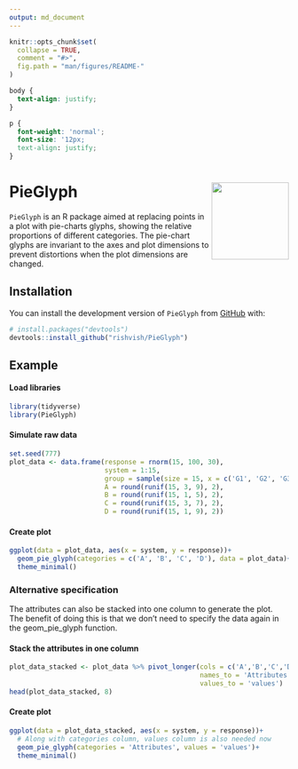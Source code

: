 ```yaml
---
output: md_document
---
```



```r
knitr::opts_chunk$set(
  collapse = TRUE,
  comment = "#>",
  fig.path = "man/figures/README-"
)
```


```css
body {
  text-align: justify;
}

p {
  font-weight: 'normal';
  font-size: '12px;
  text-align: justify;
}
```

# PieGlyph <img src="man/figures/logo.png" align="right" height="139" />

`PieGlyph` is an R package aimed at replacing points in a plot with pie-charts glyphs, showing the relative proportions of different categories. The pie-chart glyphs are invariant to the axes and plot dimensions to prevent distortions when the plot dimensions are changed.

## Installation

You can install the development version of `PieGlyph` from [GitHub](https://github.com/) with:

``` r
# install.packages("devtools")
devtools::install_github("rishvish/PieGlyph")
```

## Example

#### Load libraries

```r
library(tidyverse)
library(PieGlyph)
```

#### Simulate raw data

```r
set.seed(777)
plot_data <- data.frame(response = rnorm(15, 100, 30),
                        system = 1:15,
                        group = sample(size = 15, x = c('G1', 'G2', 'G3'), replace = T),
                        A = round(runif(15, 3, 9), 2),
                        B = round(runif(15, 1, 5), 2),
                        C = round(runif(15, 3, 7), 2),
                        D = round(runif(15, 1, 9), 2))
```

#### Create plot

```r
ggplot(data = plot_data, aes(x = system, y = response))+
  geom_pie_glyph(categories = c('A', 'B', 'C', 'D'), data = plot_data)+
  theme_minimal()
```

### Alternative specification

<p> The attributes can also be stacked into one column to generate the plot. The benefit of doing this is that we don't need to specify the data again in the geom_pie_glyph function. </p>

#### Stack the attributes in one column

```r
plot_data_stacked <- plot_data %>% pivot_longer(cols = c('A','B','C','D'), 
                                                names_to = 'Attributes', 
                                                values_to = 'values')
head(plot_data_stacked, 8)
```

#### Create plot

```r
ggplot(data = plot_data_stacked, aes(x = system, y = response))+
  # Along with categories column, values column is also needed now
  geom_pie_glyph(categories = 'Attributes', values = 'values')+
  theme_minimal()
```
